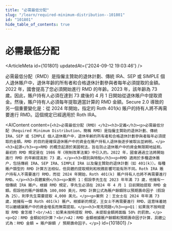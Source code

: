 ```yaml
---
title: "必需最低分配"
slug: "/learn/required-minimum-distribution--101801"
id: "101801"
hide_table_of_contents: true
---
```



# 必需最低分配

<ArticleMeta id={101801} updatedAt={'2024-09-12 19:03:46'} />
<div className='border-solid border-b border-t-0 my-4 border-[var(--ifm-color-gray-300)]' />

必需最低分配（RMD）是指僱主贊助的退休計劃、傳統 IRA、SEP 或 SIMPLE 個人退休賬户中，退休年齡的所有者和合格退休計劃參與者每年必須提取的金額。2022 年，國會提高了您必須開始進行 RMD 的年齡。2023 年，該年齡為 73 歲。因此，賬户持有人必須在達到 73 歲後的 4 月 1 日開始從退休賬户中提取資金。然後，賬户持有人必須每年提取適當計算的 RMD 金額。Secure 2.0 導致的另一個重要變化是：從 2024 年開始，指定的 Roth 401(k) 賬户的持有人將不再需要進行 RMD。這個規定已經適用於 Roth IRA。

<AIContent content={`<h2>必需最低分配（RMD）</h2><h3>定義</h3><p>必需最低分配（Required Minimum Distribution，簡稱 RMD）是指僱主贊助的退休計劃、傳統 IRA、SEP 或 SIMPLE 個人退休賬户中，退休年齡的所有者和合格退休計劃參與者每年必須提取的金額。RMD 的目的是確保退休賬户中的資金在賬户持有人退休後逐步被取出並納税。</p><h3>起源</h3><p>RMD 的概念起源於美國税法，旨在防止退休賬户中的資金無限期地延税。最初的 RMD 規定是在 1986 年《税制改革法案》中引入的。2022 年，國會通過立法將開始進行 RMD 的年齡提高到 73 歲。</p><h3>類別與特點</h3><p>RMD 適用於多種退休賬户，包括傳統 IRA、SEP IRA、SIMPLE IRA 以及僱主贊助的退休計劃（如 401(k)）。每種賬户類型的 RMD 計算方法相似，但具體的提取規則和税務影響可能有所不同。Roth IRA 賬户持有人不需要進行 RMD，而從 2024 年開始，Roth 401(k) 賬户持有人也將不再需要進行 RMD。</p><h3>具體案例</h3><p>案例 1：假設李先生在 2023 年年滿 73 歲，他擁有一個傳統 IRA 賬户。根據 RMD 規定，李先生必須在 2024 年 4 月 1 日前開始提取 RMD 金額。假設他的賬户餘額為 100,000 美元，RMD 計算公式為賬户餘額除以預期壽命因子（假設為 25），則李先生需要提取 4,000 美元。</p><p>案例 2：王女士在 2024 年年滿 73 歲，她擁有一個 Roth 401(k) 賬户。根據新的規定，王女士不再需要進行 RMD，這意味着她可以繼續讓賬户中的資金增長而無需提取。</p><h3>常見問題</h3><p>Q1：如果我不按時提取 RMD 會怎樣？<br/>A1：如果未按時提取 RMD，未提取金額將面臨 50% 的罰款。</p><p>Q2：RMD 金額如何計算？<br/>A2：RMD 金額根據賬户餘額和預期壽命因子計算，具體公式為：RMD 金額 = 賬户餘額 / 預期壽命因子。</p>`} id={101801} />
